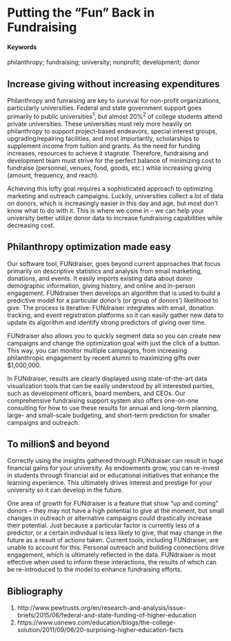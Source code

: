 # Putting the "Fun" Back in Fundraising {#optimizing-fundraising-efforts}

#### Keywords {-}

philanthropy; fundraising; university; nonprofit; development; donor

## Increase giving without increasing expenditures
Philanthropy and funraising are key to survival for non-profit organizations, particularly universities. Federal and state government support goes primarily to public universities^1^, but almost 20%^2^ of college students attend private universities. These universities must rely more heavily on philanthropy to support project-based endeavors, special interest groups, upgrading/repairing facilities, and most importantly, scholarships to supplement income from tuition and grants. As the need for funding increases, resources to achieve it stagnate. Therefore, fundraising and development team must strive for the perfect balance of minimizing cost to fundraise (personnel, venues, food, goods, etc.) while increasing giving (amount, frequency, and reach).

Achieving this lofty goal requires a sophisticated approach to optimizing marketing and outreach campaigns. Luckily, universities collect a lot of data on donors, which is increasingly easier in this day and age, but most don’t know what to do with it. This is where we come in – we can help your university better utilize donor data to increase fundraising capabilities while decreasing cost. 


## Philanthropy optimization made easy
Our software tool, FUNdraiser, goes beyond current approaches that focus primarily on descriptive statistics and analysis from email marketing, donations, and events. It easily imports existing data about donor demographic information, giving history, and online and in-person engagement. FUNdraiser then develops an algorithm that is used to build a predictive model for a particular donor’s (or group of donors’) likelihood to give. The process is iterative: FUNdraiser integrates with email, donation tracking, and event registration platforms so it can easily gather new data to update its algorithm and identify strong predictors of giving over time. 

FUNdraiser also allows you to quickly segment data so you can create new campaigns and change the optimization goal with just the click of a button. This way, you can monitor multiple campaigns, from increasing philanthropic engagement by recent alumni to maximizing gifts over $1,000,000.

In FUNdraiser, results are clearly displayed using state-of-the-art data visualization tools that can be easily understood by all interested parties, such as development officers, board members, and CEOs. Our comprehensive fundraising support system also offers one-on-one consulting for how to use these results for annual and long-term planning, large- and small-scale budgeting, and short-term prediction for smaller campaigns and outreach.


## To million$ and beyond
Correctly using the insights gathered through FUNdraiser can result in huge financial gains for your university. As endowments grow, you can re-invest in students through financial aid or educational initiatives that enhance the learning experience. This ultimately drives interest and prestige for your university so it can develop in the future.

One area of growth for FUNdraiser is a feature that show “up and coming” donors – they may not have a high potential to give at the moment, but small changes in outreach or alternative campaigns could drastically increase their potential. Just because a particular factor is currently less of a predictor, or a certain individual is less likely to give, that may change in the future as a result of actions taken. Current tools, including FUNdraiser, are unable to account for this. Personal outreach and building connections drive engagement, which is ultimately reflected in the data. FUNdraiser is most effective when used to inform these interactions, the results of which can be re-introduced to the model to enhance fundraising efforts. 


## Bibliography

1. http://www.pewtrusts.org/en/research-and-analysis/issue-briefs/2015/06/federal-and-state-funding-of-higher-education
2. https://www.usnews.com/education/blogs/the-college-solution/2011/09/06/20-surprising-higher-education-facts
